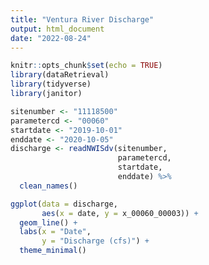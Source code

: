 ```yaml
---
title: "Ventura River Discharge"
output: html_document
date: "2022-08-24"
---
```


```r
knitr::opts_chunk$set(echo = TRUE)
library(dataRetrieval)
library(tidyverse)
library(janitor)
```

```r
sitenumber <- "11118500"
parametercd <- "00060"
startdate <- "2019-10-01"
enddate <- "2020-10-05"
discharge <- readNWISdv(sitenumber,
                        parametercd, 
                        startdate,
                        enddate) %>%
  clean_names()
```

```r
ggplot(data = discharge,
       aes(x = date, y = x_00060_00003)) + 
  geom_line() + 
  labs(x = "Date",
       y = "Discharge (cfs)") + 
  theme_minimal()
```

